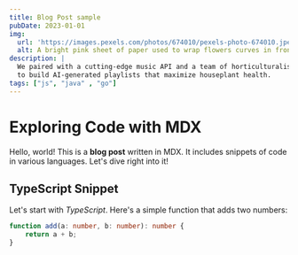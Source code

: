 ```yaml
---
title: Blog Post sample
pubDate: 2023-01-01
img:
  url: 'https://images.pexels.com/photos/674010/pexels-photo-674010.jpeg'
  alt: A bright pink sheet of paper used to wrap flowers curves in front of rich blue background
description: |
  We paired with a cutting-edge music API and a team of horticulturalists
  to build AI-generated playlists that maximize houseplant health.
tags: ["js", "java" , "go"]
---
```


# Exploring Code with MDX

Hello, world! This is a **blog post** written in MDX. It includes snippets of code in various languages. Let's dive right into it!

## TypeScript Snippet

Let's start with *TypeScript*. Here's a simple function that adds two numbers:

```ts
function add(a: number, b: number): number {
    return a + b;
}
```